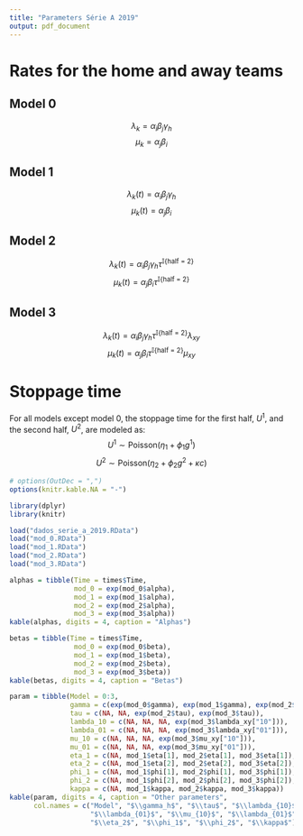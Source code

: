 ```yaml
---
title: "Parameters Série A 2019"
output: pdf_document
---
```


# Rates for the home and away teams

## Model 0
$$\lambda_k = \alpha_i \beta_j \gamma_h$$
$$\mu_k = \alpha_j \beta_i$$

\begin{itemize}
\item $i$: home team index;
\item $j$: away team index;
\item $\alpha$: attack strength parameter;
\item $1/\beta$: defense strength parameter;
\item $\gamma_h$: home advantage parameter.
\end{itemize}

## Model 1
$$\lambda_k(t) = \alpha_i \beta_j \gamma_h$$
$$\mu_k(t) = \alpha_j \beta_i$$

## Model 2
$$\lambda_k(t) = \alpha_i \beta_j \gamma_h \tau^{\mathbb{I}\{\text{half = 2}\}}$$
$$\mu_k(t) = \alpha_j \beta_i \tau^{\mathbb{I}\{\text{half = 2}\}}$$
\begin{itemize}
\item $\tau$: second half parameter.
\end{itemize}

## Model 3
$$\lambda_k(t) = \alpha_i \beta_j \gamma_h \tau^{\mathbb{I}\{\text{half = 2}\}} \lambda_{xy}$$
$$\mu_k(t) = \alpha_j \beta_i \tau^{\mathbb{I}\{\text{half = 2}\}} \mu_{xy}$$
\begin{itemize}
\item $\lambda_{xy} = \begin{cases}
 1, \text{ if $x = y$;}  \\
 \lambda_{10}, \text{ if $x > y$;} \\
 \lambda_{01}, \text{ if $x < y$;}
\end{cases}$

\item $\mu_{xy} = \begin{cases}
 1, \text{ if $x = y$;}  \\
 \mu_{10}, \text{ if $x > y$;} \\
 \mu_{01}, \text{ if $x < y$.}
\end{cases}$
\end{itemize}

# Stoppage time

For all models except model 0, the stoppage time for the first half, $U^1$, and the second half, $U^2$, are modeled as:
$$ U^1 \sim \text{Poisson} (\eta_1 + \phi_1 g^1  )$$
$$ U^2 \sim \text{Poisson} (\eta_2 + \phi_2 g^2 + \kappa c)$$

\begin{itemize}
\item $g^t$ is the amount of goals scored in half $t$ until minute 45;

\item $c = \begin{cases}
 1, \text{ if $|x - y| \leq 1$ at minute 45 of the second half;}  \\
 0, \text{ otherwise.}
\end{cases}$
\end{itemize}

```r
# options(OutDec = ",")
options(knitr.kable.NA = "-")

library(dplyr)
library(knitr)

load("dados_serie_a_2019.RData")
load("mod_0.RData")
load("mod_1.RData")
load("mod_2.RData")
load("mod_3.RData")
```

```r
alphas = tibble(Time = times$Time,
                mod_0 = exp(mod_0$alpha),
                mod_1 = exp(mod_1$alpha),
                mod_2 = exp(mod_2$alpha),
                mod_3 = exp(mod_3$alpha))
kable(alphas, digits = 4, caption = "Alphas")
```
```r
betas = tibble(Time = times$Time,
                mod_0 = exp(mod_0$beta),
                mod_1 = exp(mod_1$beta),
                mod_2 = exp(mod_2$beta),
                mod_3 = exp(mod_3$beta))
kable(betas, digits = 4, caption = "Betas")
```

```r
param = tibble(Model = 0:3,
               gamma = c(exp(mod_0$gamma), exp(mod_1$gamma), exp(mod_2$gamma), exp(mod_3$gamma)),
               tau = c(NA, NA, exp(mod_2$tau), exp(mod_3$tau)),
               lambda_10 = c(NA, NA, NA, exp(mod_3$lambda_xy["10"])),
               lambda_01 = c(NA, NA, NA, exp(mod_3$lambda_xy["01"])),
               mu_10 = c(NA, NA, NA, exp(mod_3$mu_xy["10"])),
               mu_01 = c(NA, NA, NA, exp(mod_3$mu_xy["01"])),
               eta_1 = c(NA, mod_1$eta[1], mod_2$eta[1], mod_3$eta[1]),
               eta_2 = c(NA, mod_1$eta[2], mod_2$eta[2], mod_3$eta[2]),
               phi_1 = c(NA, mod_1$phi[1], mod_2$phi[1], mod_3$phi[1]),
               phi_2 = c(NA, mod_1$phi[2], mod_2$phi[2], mod_3$phi[2]),
               kappa = c(NA, mod_1$kappa, mod_2$kappa, mod_3$kappa))
kable(param, digits = 4, caption = "Other parameters",
      col.names = c("Model", "$\\gamma_h$", "$\\tau$", "$\\lambda_{10}$",
                    "$\\lambda_{01}$", "$\\mu_{10}$", "$\\lambda_{01}$", "$\\eta_1$",
                    "$\\eta_2$", "$\\phi_1$", "$\\phi_2$", "$\\kappa$"))
```


